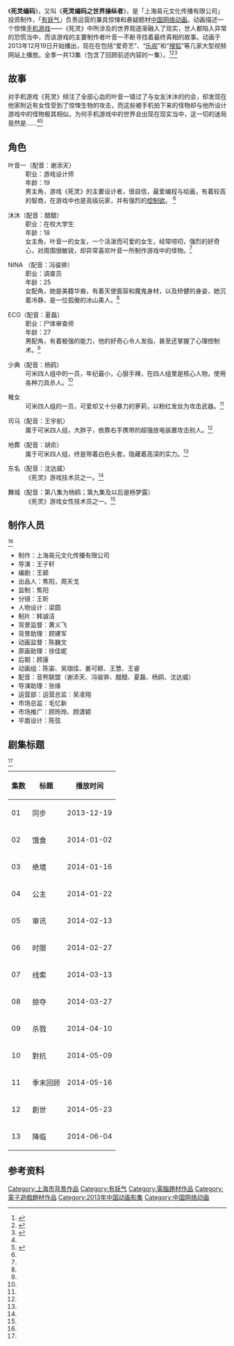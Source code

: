 {{citation style|time=2014-04-08T21:01:23+00:00}}
{{refimprove|time=2014-04-08T21:00:41+00:00}}
{{Infobox animanga/Headerofja
|title= 死灵编码
|image= <!-- 合理使用文件：Siling.png -->
|size= 300px
|caption= 死灵编码 
|japanese= 
|english= order designer
|kana= 
|romaji= 
|genre= [[悬疑|悬疑]]
}}

{{Infobox animanga/TVAnime
|標題= 死灵编码之世界操纵者
|導演= 王子轩
|系列構成= 
|人物設定= 梁圆
|機械設定= 
|動畫製作= {{flagicon|PRC}} 上海易元文化传播有限公司
|播放電視台= {{flagicon|PRC}} [[爱奇艺|爱奇艺]]（网站）
|播放開始= 2013年12月19日
|播放結束= 2014-06-04
|話數= 完结（第一季）

}}
{{Infobox animanga/Cast
|角色= 叶音一<br>沐沐<br>NINA<br>ECO
|聲優= 谢添天<br>醋醋<br>冯骏骅<br>夏磊
}}

{{Infobox animanga/Footerofja}}

《'''死灵编码'''》，又叫《'''死灵编码之世界操纵者'''》，是「上海易元文化传播有限公司」投资制作，「[[有妖气|有妖气]]」负责运营的兼具惊悚和悬疑题材[[中国动画|中国网络动画]]。动画描述一个惊悚[[手机游戏|手机游戏]]——《死灵》中所涉及的世界观逐渐融入了现实，世人都陷入异常的恐慌当中，而该游戏的主要制作者叶音一不断寻找着最终真相的故事。动画于2013年12月19日开始播出，现在在包括“爱奇艺”、“[[乐视|乐视]]”和“[[搜狐|搜狐]]”等几家大型视频网站上播放。全季一共13集（包含了回顾前述内容的一集）。<ref name="iqiyi">{{Cite web |url=http://www.iqiyi.com/a_19rrgjdngt.html |title=《死灵编码》爱奇艺平台 |access-date=2016-03-06 |archive-date=2018-07-16 |archive-url=https://web.archive.org/web/20180716061739/http://www.iqiyi.com/a_19rrgjdngt.html |dead-url=no }}</ref><ref>{{Cite web |url=http://www.gmw.cn/cg/2013-12/19/content_9866805.htm |title=《死灵编码》正式开播 悬疑之作波澜起伏 |accessdate=2013-12-19 |archive-date=2015-09-24 |archive-url=https://web.archive.org/web/20150924043412/http://www.gmw.cn/cg/2013-12/19/content_9866805.htm |dead-url=no }}</ref><ref>{{Cite web |url=http://www.yxdown.com/news/201312/110214.html |title=国人原创动画《死灵编码》开播!游戏怪物杀入现实 |accessdate=2013-12-20 |archive-date=2015-12-08 |archive-url=https://web.archive.org/web/20151208072911/http://www.yxdown.com/news/201312/110214.html |dead-url=no }}</ref>

== 故事 ==
对手机游戏《死灵》倾注了全部心血的叶音一错过了与女友沐沐的约会，却发现在他家附近有女性受到了惊悚生物的攻击，而这些被手机拍下来的怪物却与他所设计游戏中的怪物极其相似。为何手机游戏中的世界会出现在现实当中，这一切的迷局竟然是……<ref name="iqiyi"/><ref name="weibo">{{cite web|title=死灵编码 世界操纵者的官方微博|url=http://weibo.com/silingbianma|website=新浪微博|accessdate=2016-03-06|archive-date=2017-10-24|archive-url=https://web.archive.org/web/20171024235612/http://weibo.com/silingbianma|dead-url=no}}</ref> 

== 角色 ==
;叶音一（配音：谢添天）
:职业：游戏设计师 
:年龄：19 
:男主角，游戏《死灵》的主要设计者，很自信，最爱编程与绘画，有着较高的智商，在游戏中也是高级玩家，并有强烈的[[强迫型人格障碍|控制欲]]。 <ref name="weibo" />

;沐沐（配音：醋醋）
:职业：在校大学生 
:年龄：18 
:女主角，叶音一的女友，一个活泼而可爱的女生，经常唠叨，强烈的好奇心，对周围很敏锐，却异常喜欢叶音一所制作游戏中的怪物。<ref name="weibo" />

;NINA （配音：冯骏骅）
:职业：调查员
:年龄：25 
:女配角，她是美籍华裔，有着天使面容和魔鬼身材，以及矫健的身姿，她沉着冷静，是一位孤傲的冰山美人。<ref name="weibo" />

;ECO（配音：夏磊）
:职业：尸体审查师 
:年龄：27 
:男配角，有着极强的能力，他的好奇心令人发指，甚至还掌握了心理控制术。<ref name="weibo" />

;少典（配音：杨鸥）
:可米四人组中的一员，年纪最小，心狠手辣，在四人组里是核心人物，使用各种刀具杀人。<ref name="weibo" />

;稚女
:可米四人组的一员，可爱却又十分暴力的萝莉，以粉红发丝为攻击武器。<ref name="weibo" />

;司马（配音：王宇航）
:属于可米四人组，大胖子，依靠右手携带的超强放电装置攻击别人。<ref name="weibo" />

;地葬（配音：胡俞）
:属于可米四人组，终是带着白色头套，隐藏着高深的实力。<ref name="weibo" />

;东名（配音：沈达威）
:《死灵》游戏技术员之一。<ref name="weibo" />

;舞城（配音：第八集为杨鸥；第九集及以后是杨梦露）
:《死灵》游戏女性技术员之一。<ref name="weibo" />

== 制作人员 ==
<ref name="weibo" />
*制作：上海易元文化传播有限公司
*导演：王子轩
*编剧：王颖
*出品人：焦阳，周天戈
*监制：焦阳
*分镜：王昕
*人物设计：梁圆
*制片：韩诚洁
*背景监督：黄义飞
*背景助理：顾建军
*动画监督：陈巍文
*原画助理：徐佳妮
*后期：顾康
*动画组：陈宙、吴珈佳、姜可颖、王慧、王睿
*配音：音熊联盟（谢添天、冯骏骅、醋醋、夏磊、杨鸥、沈达威）
*导演助理：张缘
*运营部：运营总监：吴凌翔
*市场总监：毛忆新
*市场推广：顾玲玲、顾潇颖
*平面设计：陈弦

== 剧集标题 ==
<ref name="iqiyi"/>
{| class="wikitable sortable"
|-
! 集数 !! 标题 !! 播放时间 
|-
| 01 || 同步 || 2013-12-19
|-
| 02 || 饿食 || 2014-01-02
|-
| 03 || 绝境 || 2014-01-16
|-
| 04 || 公主 || 2014-01-22
|-
| 05 || 审讯 || 2014-02-13
|-
| 06 || 时限 || 2014-02-27
|-
| 07 || 线索 || 2014-03-13
|-
| 08 || 掠夺 || 2014-03-27
|-
| 09 || 杀戮 || 2014-04-10
|-
| 10 || 對抗 || 2014-05-09
|-
| 11 || 季末回顾 || 2014-05-16
|-
| 12 || 創世 || 2014-05-23
|-
| 13 || 降临 ||2014-06-04
|}

== 参考资料 ==
{{reflist}}

[[Category:上海市背景作品|Category:上海市背景作品]]
[[Category:有妖气|Category:有妖气]]
[[Category:電腦題材作品|Category:電腦題材作品]]
[[Category:電子遊戲題材作品|Category:電子遊戲題材作品]]
[[Category:2013年中国动画影集|Category:2013年中国动画影集]]
[[Category:中国网络动画|Category:中国网络动画]]